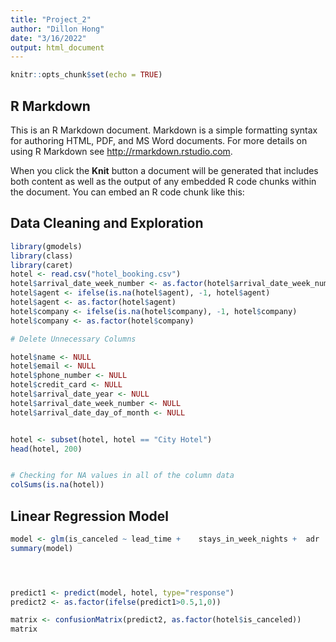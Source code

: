 ```yaml
---
title: "Project_2"
author: "Dillon Hong"
date: "3/16/2022"
output: html_document
---
```


```r
knitr::opts_chunk$set(echo = TRUE)
```

## R Markdown

This is an R Markdown document. Markdown is a simple formatting syntax for authoring HTML, PDF, and MS Word documents. For more details on using R Markdown see <http://rmarkdown.rstudio.com>.

When you click the **Knit** button a document will be generated that includes both content as well as the output of any embedded R code chunks within the document. You can embed an R code chunk like this:

## Data Cleaning and Exploration

```r
library(gmodels)
library(class)
library(caret)
hotel <- read.csv("hotel_booking.csv")
hotel$arrival_date_week_number <- as.factor(hotel$arrival_date_week_number)
hotel$agent <- ifelse(is.na(hotel$agent), -1, hotel$agent)
hotel$agent <- as.factor(hotel$agent)
hotel$company <- ifelse(is.na(hotel$company), -1, hotel$company)
hotel$company <- as.factor(hotel$company)
```

```r
# Delete Unnecessary Columns

hotel$name <- NULL
hotel$email <- NULL
hotel$phone_number <- NULL
hotel$credit_card <- NULL
hotel$arrival_date_year <- NULL
hotel$arrival_date_week_number <- NULL
hotel$arrival_date_day_of_month <- NULL


hotel <- subset(hotel, hotel == "City Hotel")
head(hotel, 200)


# Checking for NA values in all of the column data
colSums(is.na(hotel))
```

## Linear Regression Model
```r
model <- glm(is_canceled ~ lead_time +    stays_in_week_nights +  adr  , data = hotel)
summary(model)




predict1 <- predict(model, hotel, type="response")
predict2 <- as.factor(ifelse(predict1>0.5,1,0))

matrix <- confusionMatrix(predict2, as.factor(hotel$is_canceled))
matrix
```